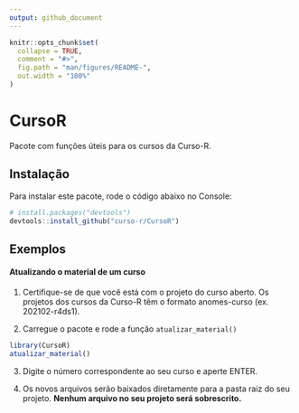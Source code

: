 ```yaml
---
output: github_document
---
```


<!-- README.md is generated from README.Rmd. Please edit that file -->

```r
knitr::opts_chunk$set(
  collapse = TRUE,
  comment = "#>",
  fig.path = "man/figures/README-",
  out.width = "100%"
)
```

# CursoR

Pacote com funções úteis para os cursos da Curso-R.

## Instalação

Para instalar este pacote, rode o código abaixo no Console:

``` r
# install.packages("devtools")
devtools::install_github("curso-r/CursoR")
```

## Exemplos

#### Atualizando o material de um curso

1. Certifique-se de que você está com o projeto do curso aberto. Os projetos dos cursos da Curso-R têm o formato anomes-curso (ex. 202102-r4ds1).

2. Carregue o pacote e rode a função `atualizar_material()`

```r
library(CursoR)
atualizar_material()
```

3. Digite o número correspondente ao seu curso e aperte ENTER.

4. Os novos arquivos serão baixados diretamente para a pasta raiz do seu projeto. **Nenhum arquivo no seu projeto será sobrescrito.**

